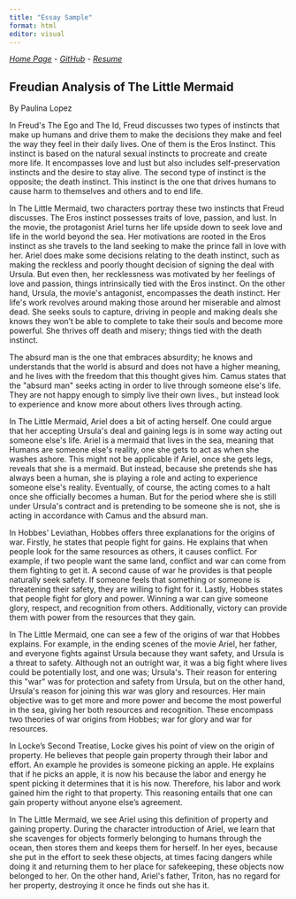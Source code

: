 ```yaml
---
title: "Essay Sample"
format: html
editor: visual
---
```


[*Home Page*](https://109c7fdfde49495f9a447f4665fac5f5.app.posit.cloud/p/3495f110/)  - [*GitHub*](https://github.com/paulopgw/mywebsite)  - [*Resume*](file:///Users/paulinalopez/Downloads/PaulinaLopezfelix_resume%20(1).html)

## Freudian Analysis of The Little Mermaid

By Paulina Lopez

In Freud\'s The Ego and The Id, Freud discusses two types of instincts that make up humans and drive them to make the decisions they make and feel the way they feel in their daily lives. One of them is the Eros Instinct. This instinct is based on the natural sexual instincts to procreate and create more life. It encompasses love and lust but also includes self-preservation instincts and the desire to stay alive. The second type of instinct is the opposite; the death instinct. This instinct is the one that drives humans to cause harm to themselves and others and to end life. 

In The Little Mermaid, two characters portray these two instincts that Freud discusses. The Eros instinct possesses traits of love, passion, and lust. In the movie, the protagonist Ariel turns her life upside down to seek love and life in the world beyond the sea. Her motivations are rooted in the Eros instinct as she travels to the land seeking to make the prince fall in love with her. Ariel does make some decisions relating to the death instinct, such as making the reckless and poorly thought decision of signing the deal with Ursula. But even then, her recklessness was motivated by her feelings of love and passion, things intrinsically tied with the Eros instinct. On the other hand, Ursula, the movie\'s antagonist, encompasses the death instinct. Her life\'s work revolves around making those around her miserable and almost dead. She seeks souls to capture, driving in people and making deals she knows they won't be able to complete to take their souls and become more powerful. She thrives off death and misery; things tied with the death instinct. 

The absurd man is the one that embraces absurdity; he knows and understands that the world is absurd and does not have a higher meaning, and he lives with the freedom that this thought gives him. Camus states that the \"absurd man\" seeks acting in order to live through someone else\'s life. They are not happy enough to simply live their own lives., but instead look to experience and know more about others lives through acting. 

In The Little Mermaid, Ariel does a bit of acting herself. One could argue that her accepting Ursula\'s deal and gaining legs is in some way acting out someone else\'s life. Ariel is a mermaid that lives in the sea, meaning that Humans are someone else\'s reality, one she gets to act as when she washes ashore. This might not be applicable if Ariel, once she gets legs, reveals that she is a mermaid. But instead, because she pretends she has always been a human, she is playing a role and acting to experience someone else\'s reality. Eventually, of course, the acting comes to a halt once she officially becomes a human. But for the period where she is still under Ursula\'s contract and is pretending to be someone she is not, she is acting in accordance with Camus and the absurd man.

In Hobbes\' Leviathan, Hobbes offers three explanations for the origins of war. Firstly, he states that people fight for gains. He explains that when people look for the same resources as others, it causes conflict. For example, if two people want the same land, conflict and war can come from them fighting to get it. A second cause of war he provides is that people naturally seek safety. If someone feels that something or someone is threatening their safety, they are willing to fight for it. Lastly, Hobbes states that people fight for glory and power. Winning a war can give someone glory, respect, and recognition from others. Additionally, victory can provide them with power from the resources that they gain.

In The Little Mermaid, one can see a few of the origins of war that Hobbes explains. For example, in the ending scenes of the movie Ariel, her father, and everyone fights against Ursula because they want safety, and Ursula is a threat to safety. Although not an outright war, it was a big fight where lives could be potentially lost, and one was; Ursula\'s. Their reason for entering this \"war\" was for protection and safety from Ursula, but on the other hand, Ursula\'s reason for joining this war was glory and resources. Her main objective was to get more and more power and become the most powerful in the sea, giving her both resources and recognition. These encompass two theories of war origins from Hobbes; war for glory and war for resources. 

In Locke's Second Treatise, Locke gives his point of view on the origin of property. He believes that people gain property through their labor and effort. An example he provides is someone picking an apple. He explains that if he picks an apple, it is now his because the labor and energy he spent picking it determines that it is his now. Therefore, his labor and work gained him the right to that property. This reasoning entails that one can gain property without anyone else's agreement.  

In The Little Mermaid, we see Ariel using this definition of property and gaining property. During the character introduction of Ariel, we learn that she scavenges for objects formerly belonging to humans through the ocean, then stores them and keeps them for herself. In her eyes, because she put in the effort to seek these objects, at times facing dangers while doing it and returning them to her place for safekeeping, these objects now belonged to her. On the other hand, Ariel\'s father, Triton, has no regard for her property, destroying it once he finds out she has it.
